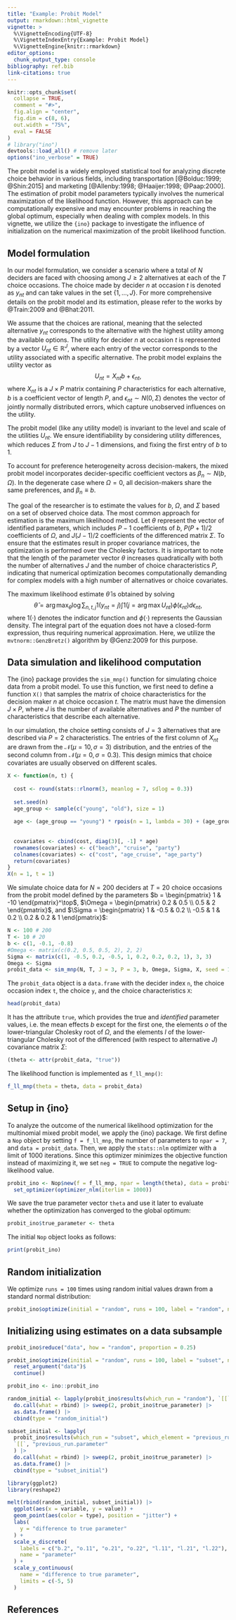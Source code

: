 ```yaml
---
title: "Example: Probit Model"
output: rmarkdown::html_vignette
vignette: >
  %\VignetteEncoding{UTF-8}
  %\VignetteIndexEntry{Example: Probit Model}
  %\VignetteEngine{knitr::rmarkdown}
editor_options: 
  chunk_output_type: console
bibliography: ref.bib
link-citations: true
---
```


```r
knitr::opts_chunk$set(
  collapse = TRUE,
  comment = "#>",
  fig.align = "center",
  fig.dim = c(8, 6), 
  out.width = "75%",
  eval = FALSE
)
# library("ino")
devtools::load_all() # remove later
options("ino_verbose" = TRUE) 
```

The probit model is a widely employed statistical tool for analyzing discrete choice behavior in various fields, including transportation [@Bolduc:1999; @Shin:2015] and marketing [@Allenby:1998; @Haaijer:1998; @Paap:2000]. The estimation of probit model parameters typically involves the numerical maximization of the likelihood function. However, this approach can be computationally expensive and may encounter problems in reaching the global optimum, especially when dealing with complex models. In this vignette, we utilize the `{ino}` package to investigate the influence of initialization on the numerical maximization of the probit likelihood function.

## Model formulation

In our model formulation, we consider a scenario where a total of $N$ deciders are faced with choosing among $J \geq 2$ alternatives at each of the $T$ choice occasions. The choice made by decider $n$ at occasion $t$ is denoted as $y_{nt}$ and can take values in the set $\{1, \dots, J\}$. For more comprehensive details on the probit model and its estimation, please refer to the works by @Train:2009 and @Bhat:2011.

We assume that the choices are rational, meaning that the selected alternative $y_{nt}$ corresponds to the alternative with the highest utility among the available options. The utility for decider $n$ at occasion $t$ is represented by a vector $U_{nt} \in \mathbb{R}^J$, where each entry of the vector corresponds to the utility associated with a specific alternative. The probit model explains the utility vector as $$U_{nt} = X_{nt} b + \epsilon_{nt},$$ where $X_{nt}$ is a $J\times P$ matrix containing $P$ characteristics for each alternative, $b$ is a coefficient vector of length $P$, and $\epsilon_{nt} \sim N(0,\Sigma)$ denotes the vector of jointly normally distributed errors, which capture unobserved influences on the utility.

The probit model (like any utility model) is invariant to the level and scale of the utilities $U_{nt}$. We ensure identifiability by considering utility differences, which reduces $\Sigma$ from $J$ to $J-1$ dimensions, and fixing the first entry of $b$ to $1$.

To account for preference heterogeneity across decision-makers, the mixed probit model incorporates decider-specific coefficient vectors as $\beta_n \sim N(b, \Omega)$. In the degenerate case where $\Omega = 0$, all decision-makers share the same preferences, and $\beta_n \equiv b$.

The goal of the researcher is to estimate the values for $b$, $\Omega$, and $\Sigma$ based on a set of observed choice data. The most common approach for estimation is the maximum likelihood method. Let $\theta$ represent the vector of identified parameters, which includes $P-1$ coefficients of $b$, $P(P+1)/2$ coefficients of $\Omega$, and $J(J-1)/2$ coefficients of the differenced matrix $\Sigma$. To ensure that the estimates result in proper covariance matrices, the optimization is performed over the Cholesky factors. It is important to note that the length of the parameter vector $\theta$ increases quadratically with both the number of alternatives $J$ and the number of choice characteristics $P$, indicating that numerical optimization becomes computationally demanding for complex models with a high number of alternatives or choice covariates.

The maximum likelihood estimate $\hat{\theta}$ is obtained by solving $$\hat{\theta} = \arg \max_\theta \log \sum_{n,t,j} 1(y_{nt} = j) \int 1(j = \arg \max U_{nt}) \phi(\epsilon_{nt}) d \epsilon_{nt},$$ where $1(\cdot)$ denotes the indicator function and $\phi(\cdot)$ represents the Gaussian density. The integral part of the equation does not have a closed-form expression, thus requiring numerical approximation. Here, we utilize the `mvtnorm::GenzBretz()` algorithm by @Genz:2009 for this purpose.

## Data simulation and likelihood computation

The {ino} package provides the `sim_mnp()` function for simulating choice data from a probit model. To use this function, we first need to define a function `X()` that samples the matrix of choice characteristics for the decision maker $n$ at choice occasion $t$. The matrix must have the dimension $J \times P$, where $J$ is the number of available alternatives and $P$ the number of characteristics that describe each alternative.

In our simulation, the choice setting consists of $J = 3$ alternatives that are described via $P = 2$ characteristics. The entries of the first column of $X_{nt}$ are drawn from the $\mathcal{N}(\mu = 10, \sigma = 3)$ distribution, and the entries of the second column from $\mathcal{N}(\mu = 0, \sigma = 0.3)$. This design mimics that choice covariates are usually observed on different scales.

```r
X <- function(n, t) {
  
  cost <- round(stats::rlnorm(3, meanlog = 7, sdlog = 0.3))
  
  set.seed(n)
  age_group <- sample(c("young", "old"), size = 1)
  
  age <- (age_group == "young") * rpois(n = 1, lambda = 30) + (age_group == "old") * rpois(n = 1, lambda = 60)
  
  
  covariates <- cbind(cost, diag(3)[, -1] * age)
  rownames(covariates) <- c("beach", "cruise", "party")
  colnames(covariates) <- c("cost", "age_cruise", "age_party")
  return(covariates)
}
X(n = 1, t = 1)
```

We simulate choice data for $N = 200$ deciders at $T = 20$ choice occasions from the probit model defined by the parameters $b = \begin{pmatrix} 1 & -10 \end{pmatrix}^\top$, $\Omega = \begin{pmatrix} 0.2 & 0.5 \\ 0.5 & 2 \end{pmatrix}$, and $\Sigma = \begin{pmatrix} 1 & -0.5 & 0.2 \\ -0.5 & 1 & 0.2 \\ 0.2 & 0.2 & 1 \end{pmatrix}$:

```r
N <- 100 # 200
T <- 10 # 20
b <- c(1, -0.1, -0.8)
#Omega <- matrix(c(0.2, 0.5, 0.5, 2), 2, 2)
Sigma <- matrix(c(1, -0.5, 0.2, -0.5, 1, 0.2, 0.2, 0.2, 1), 3, 3)
Omega <- Sigma
probit_data <- sim_mnp(N, T, J = 3, P = 3, b, Omega, Sigma, X, seed = 1)
```

The `probit_data` object is a `data.frame` with the decider index `n`, the choice occasion index `t`, the choice `y`, and the choice characteristics `X`:

```r
head(probit_data)
```

It has the attribute `true`, which provides the true and *identified* parameter values, i.e. the mean effects $b$ except for the first one, the elements $o$ of the lower-triangular Cholesky root of $\Omega$, and the elements $l$ of the lower-triangular Cholesky root of the differenced (with respect to alternative $J$) covariance matrix $\Sigma$:

```r
(theta <- attr(probit_data, "true"))
```

The likelihood function is implemented as `f_ll_mnp()`:

```r
f_ll_mnp(theta = theta, data = probit_data)
```

## Setup in {ino}

To analyze the outcome of the numerical likelihood optimization for the multinomial mixed probit model, we apply the {ino} package. We first define a `Nop` object by setting `f = f_ll_mnp`, the number of parameters to `npar = 7`, and `data = probit_data`. Then, we apply the `stats::nlm` optimizer with a limit of 1000 iterations. Since this optimizer minimizes the objective function instead of maximizing it, we set `neg = TRUE` to compute the negative log-likelihood value.

```r
probit_ino <- Nop$new(f = f_ll_mnp, npar = length(theta), data = probit_data, neg = TRUE)$
  set_optimizer(optimizer_nlm(iterlim = 1000))
```

We save the true parameter vector `theta` and use it later to evaluate whether the optimization has converged to the global optimum:

```r
probit_ino$true_parameter <- theta
```

The initial `Nop` object looks as follows:

```r
print(probit_ino)
```

## Random initialization

We optimize `runs = 100` times using random initial values drawn from a standard normal distribution:

```r
probit_ino$optimize(initial = "random", runs = 100, label = "random", ncores = 4)
```

## Initializing using estimates on a data subsample

```r
probit_ino$reduce("data", how = "random", proportion = 0.25)
```

```r
probit_ino$optimize(initial = "random", runs = 100, label = "subset", ncores = 4)$
  reset_argument("data")$
  continue()
```

```r
probit_ino <- ino::probit_ino

random_initial <- lapply(probit_ino$results(which_run = "random"), `[[`, "initial") |>
  do.call(what = rbind) |> sweep(2, probit_ino$true_parameter) |>
  as.data.frame() |>
  cbind(type = "random_initial")

subset_initial <- lapply(
  probit_ino$results(which_run = "subset", which_element = "previous_run"), 
  `[[`, "previous_run.parameter"
  ) |>
  do.call(what = rbind) |> sweep(2, probit_ino$true_parameter) |>
  as.data.frame() |>
  cbind(type = "subset_initial")

library(ggplot2)
library(reshape2)

melt(rbind(random_initial, subset_initial)) |> 
  ggplot(aes(x = variable, y = value)) +
  geom_point(aes(color = type), position = "jitter") +
  labs(
    y = "difference to true parameter"
  ) +
  scale_x_discrete(
    labels = c("b.2", "o.11", "o.21", "o.22", "l.11", "l.21", "l.22"),
    name = "parameter"
  ) +
  scale_y_continuous(
    name = "difference to true parameter",
    limits = c(-5, 5)
  )
```
	
## References

